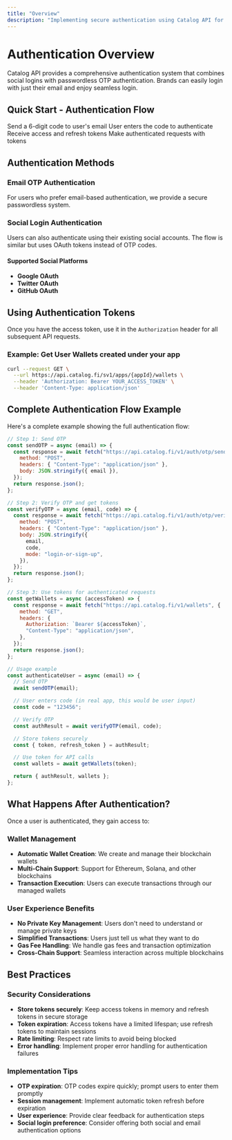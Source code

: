 ```yaml
---
title: "Overview"
description: "Implementing secure authentication using Catalog API for Catalog Dashboard"
---
```


# Authentication Overview

Catalog API provides a comprehensive authentication system that combines social logins with passwordless OTP authentication. Brands can easily login with just their email and enjoy seamless login.

## Quick Start - Authentication Flow

<Steps>
  <Step title="Send OTP">Send a 6-digit code to user's email</Step>
  <Step title="Verify OTP">User enters the code to authenticate</Step>
  <Step title="Get Tokens">Receive access and refresh tokens</Step>
  <Step title="Use API">Make authenticated requests with tokens</Step>
</Steps>

## Authentication Methods

### Email OTP Authentication

For users who prefer email-based authentication, we provide a secure passwordless system.

### Social Login Authentication

Users can also authenticate using their existing social accounts. The flow is similar but uses OAuth tokens instead of OTP codes.

#### Supported Social Platforms

- **Google OAuth**
- **Twitter OAuth**
- **GitHub OAuth**

## Using Authentication Tokens

Once you have the access token, use it in the `Authorization` header for all subsequent API requests.

### Example: Get User Wallets created under your app

```bash
curl --request GET \
  --url https://api.catalog.fi/sv1/apps/{appId}/wallets \
  --header 'Authorization: Bearer YOUR_ACCESS_TOKEN' \
  --header 'Content-Type: application/json'
```

## Complete Authentication Flow Example

Here's a complete example showing the full authentication flow:

```javascript
// Step 1: Send OTP
const sendOTP = async (email) => {
  const response = await fetch("https://api.catalog.fi/v1/auth/otp/send", {
    method: "POST",
    headers: { "Content-Type": "application/json" },
    body: JSON.stringify({ email }),
  });
  return response.json();
};

// Step 2: Verify OTP and get tokens
const verifyOTP = async (email, code) => {
  const response = await fetch("https://api.catalog.fi/v1/auth/otp/verify", {
    method: "POST",
    headers: { "Content-Type": "application/json" },
    body: JSON.stringify({
      email,
      code,
      mode: "login-or-sign-up",
    }),
  });
  return response.json();
};

// Step 3: Use tokens for authenticated requests
const getWallets = async (accessToken) => {
  const response = await fetch("https://api.catalog.fi/v1/wallets", {
    method: "GET",
    headers: {
      Authorization: `Bearer ${accessToken}`,
      "Content-Type": "application/json",
    },
  });
  return response.json();
};

// Usage example
const authenticateUser = async (email) => {
  // Send OTP
  await sendOTP(email);

  // User enters code (in real app, this would be user input)
  const code = "123456";

  // Verify OTP
  const authResult = await verifyOTP(email, code);

  // Store tokens securely
  const { token, refresh_token } = authResult;

  // Use token for API calls
  const wallets = await getWallets(token);

  return { authResult, wallets };
};
```

## What Happens After Authentication?

Once a user is authenticated, they gain access to:

### Wallet Management

- **Automatic Wallet Creation**: We create and manage their blockchain wallets
- **Multi-Chain Support**: Support for Ethereum, Solana, and other blockchains
- **Transaction Execution**: Users can execute transactions through our managed wallets

### User Experience Benefits

- **No Private Key Management**: Users don't need to understand or manage private keys
- **Simplified Transactions**: Users just tell us what they want to do
- **Gas Fee Handling**: We handle gas fees and transaction optimization
- **Cross-Chain Support**: Seamless interaction across multiple blockchains

## Best Practices

### Security Considerations

- **Store tokens securely**: Keep access tokens in memory and refresh tokens in secure storage
- **Token expiration**: Access tokens have a limited lifespan; use refresh tokens to maintain sessions
- **Rate limiting**: Respect rate limits to avoid being blocked
- **Error handling**: Implement proper error handling for authentication failures

### Implementation Tips

- **OTP expiration**: OTP codes expire quickly; prompt users to enter them promptly
- **Session management**: Implement automatic token refresh before expiration
- **User experience**: Provide clear feedback for authentication steps
- **Social login preference**: Consider offering both social and email authentication options
